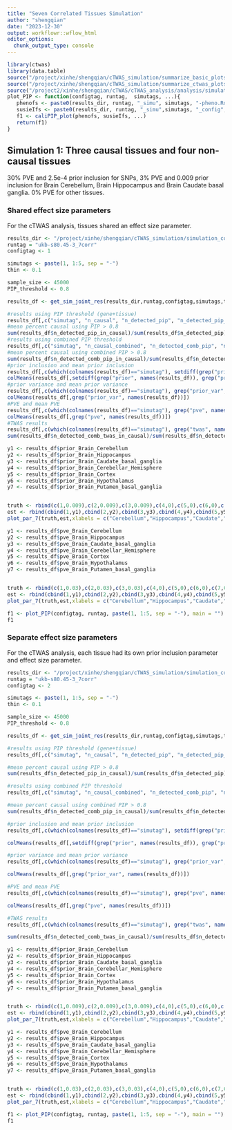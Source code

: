 ```yaml
---
title: "Seven Correlated Tissues Simulation"
author: "shengqian"
date: "2023-12-30"
output: workflowr::wflow_html
editor_options:
  chunk_output_type: console
---
```


```r
library(ctwas)
library(data.table)
source("/project/xinhe/shengqian/cTWAS_simulation/summarize_basic_plots.R")
source("/project/xinhe/shengqian/cTWAS_simulation/summarize_ctwas_plots.R")
source("/project2/xinhe/shengqian/cTWAS/cTWAS_analysis/analysis/simulation_help_functions.R")
plot_PIP <- function(configtag, runtag,  simutags, ...){
   phenofs <- paste0(results_dir, runtag, "_simu", simutags, "-pheno.Rd")
   susieIfs <- paste0(results_dir, runtag, "_simu",simutags, "_config", configtag,"_LDR",".susieIrss.txt")
   f1 <- caliPIP_plot(phenofs, susieIfs, ...) 
   return(f1)
}
```

## Simulation 1: Three causal tissues and four non-causal tissues

30% PVE and 2.5e-4 prior inclusion for SNPs, 3% PVE and 0.009 prior inclusion for Brain Cerebellum, Brain Hippocampus and Brain Caudate basal ganglia. 0% PVE for other tissues.

### Shared effect size parameters

For the cTWAS analysis, tissues shared an effect size parameter. 

```r
results_dir <- "/project/xinhe/shengqian/cTWAS_simulation/simulation_correlated_seven_tissues/"
runtag = "ukb-s80.45-3_7corr"
configtag <- 1

simutags <- paste(1, 1:5, sep = "-")
thin <- 0.1

sample_size <- 45000
PIP_threshold <- 0.8
```

```r
results_df <- get_sim_joint_res(results_dir,runtag,configtag,simutags,thin,sample_size,PIP_threshold)
```

```r
#results using PIP threshold (gene+tissue)
results_df[,c("simutag", "n_causal", "n_detected_pip", "n_detected_pip_in_causal")]
#mean percent causal using PIP > 0.8
sum(results_df$n_detected_pip_in_causal)/sum(results_df$n_detected_pip)
#results using combined PIP threshold
results_df[,c("simutag", "n_causal_combined", "n_detected_comb_pip", "n_detected_comb_pip_in_causal")]
#mean percent causal using combined PIP > 0.8
sum(results_df$n_detected_comb_pip_in_causal)/sum(results_df$n_detected_comb_pip)
#prior inclusion and mean prior inclusion
results_df[,c(which(colnames(results_df)=="simutag"), setdiff(grep("prior", names(results_df)), grep("prior_var", names(results_df))))]
colMeans(results_df[,setdiff(grep("prior", names(results_df)), grep("prior_var", names(results_df)))])
#prior variance and mean prior variance
results_df[,c(which(colnames(results_df)=="simutag"), grep("prior_var", names(results_df)))]
colMeans(results_df[,grep("prior_var", names(results_df))])
#PVE and mean PVE
results_df[,c(which(colnames(results_df)=="simutag"), grep("pve", names(results_df)))]
colMeans(results_df[,grep("pve", names(results_df))])
#TWAS results
results_df[,c(which(colnames(results_df)=="simutag"), grep("twas", names(results_df)))]
sum(results_df$n_detected_comb_twas_in_causal)/sum(results_df$n_detected_comb_twas)
```

```r
y1 <- results_df$prior_Brain_Cerebellum
y2 <- results_df$prior_Brain_Hippocampus
y3 <- results_df$prior_Brain_Caudate_basal_ganglia
y4 <- results_df$prior_Brain_Cerebellar_Hemisphere
y5 <- results_df$prior_Brain_Cortex
y6 <- results_df$prior_Brain_Hypothalamus
y7 <- results_df$prior_Brain_Putamen_basal_ganglia


truth <- rbind(c(1,0.009),c(2,0.009),c(3,0.009),c(4,0),c(5,0),c(6,0),c(7,0))
est <- rbind(cbind(1,y1),cbind(2,y2),cbind(3,y3),cbind(4,y4),cbind(5,y5),cbind(6,y6),cbind(7,y7))
plot_par_7(truth,est,xlabels = c("Cerebellum","Hippocampus","Caudate","Cerebellar","Cortex","Hypothalamus","Putamen"),ylim=c(0,0.025),ylab="Prior inclusion")
```

```r
y1 <- results_df$pve_Brain_Cerebellum
y2 <- results_df$pve_Brain_Hippocampus
y3 <- results_df$pve_Brain_Caudate_basal_ganglia
y4 <- results_df$pve_Brain_Cerebellar_Hemisphere
y5 <- results_df$pve_Brain_Cortex
y6 <- results_df$pve_Brain_Hypothalamus
y7 <- results_df$pve_Brain_Putamen_basal_ganglia


truth <- rbind(c(1,0.03),c(2,0.03),c(3,0.03),c(4,0),c(5,0),c(6,0),c(7,0))
est <- rbind(cbind(1,y1),cbind(2,y2),cbind(3,y3),cbind(4,y4),cbind(5,y5),cbind(6,y6),cbind(7,y7))
plot_par_7(truth,est,xlabels = c("Cerebellum","Hippocampus","Caudate","Cerebellar","Cortex","Hypothalamus","Putamen"),ylim=c(0,0.06),ylab="PVE")
```

```r
f1 <- plot_PIP(configtag, runtag, paste(1, 1:5, sep = "-"), main = "")
f1
```

### Separate effect size parameters

For the cTWAS analysis, each tissue had its own prior inclusion parameter and effect size parameter. 

```r
results_dir <- "/project/xinhe/shengqian/cTWAS_simulation/simulation_correlated_seven_tissues/"
runtag = "ukb-s80.45-3_7corr"
configtag <- 2

simutags <- paste(1, 1:5, sep = "-")
thin <- 0.1

sample_size <- 45000
PIP_threshold <- 0.8
```

```r
results_df <- get_sim_joint_res(results_dir,runtag,configtag,simutags,thin,sample_size,PIP_threshold)
```

```r
#results using PIP threshold (gene+tissue)
results_df[,c("simutag", "n_causal", "n_detected_pip", "n_detected_pip_in_causal")]

#mean percent causal using PIP > 0.8
sum(results_df$n_detected_pip_in_causal)/sum(results_df$n_detected_pip)

#results using combined PIP threshold
results_df[,c("simutag", "n_causal_combined", "n_detected_comb_pip", "n_detected_comb_pip_in_causal")]

#mean percent causal using combined PIP > 0.8
sum(results_df$n_detected_comb_pip_in_causal)/sum(results_df$n_detected_comb_pip)

#prior inclusion and mean prior inclusion
results_df[,c(which(colnames(results_df)=="simutag"), setdiff(grep("prior", names(results_df)), grep("prior_var", names(results_df))))]

colMeans(results_df[,setdiff(grep("prior", names(results_df)), grep("prior_var", names(results_df)))])

#prior variance and mean prior variance
results_df[,c(which(colnames(results_df)=="simutag"), grep("prior_var", names(results_df)))]

colMeans(results_df[,grep("prior_var", names(results_df))])

#PVE and mean PVE
results_df[,c(which(colnames(results_df)=="simutag"), grep("pve", names(results_df)))]

colMeans(results_df[,grep("pve", names(results_df))])

#TWAS results
results_df[,c(which(colnames(results_df)=="simutag"), grep("twas", names(results_df)))]

sum(results_df$n_detected_comb_twas_in_causal)/sum(results_df$n_detected_comb_twas)
```

```r
y1 <- results_df$prior_Brain_Cerebellum
y2 <- results_df$prior_Brain_Hippocampus
y3 <- results_df$prior_Brain_Caudate_basal_ganglia
y4 <- results_df$prior_Brain_Cerebellar_Hemisphere
y5 <- results_df$prior_Brain_Cortex
y6 <- results_df$prior_Brain_Hypothalamus
y7 <- results_df$prior_Brain_Putamen_basal_ganglia


truth <- rbind(c(1,0.009),c(2,0.009),c(3,0.009),c(4,0),c(5,0),c(6,0),c(7,0))
est <- rbind(cbind(1,y1),cbind(2,y2),cbind(3,y3),cbind(4,y4),cbind(5,y5),cbind(6,y6),cbind(7,y7))
plot_par_7(truth,est,xlabels = c("Cerebellum","Hippocampus","Caudate","Cerebellar","Cortex","Hypothalamus","Putamen"),ylim=c(0,0.025),ylab="Prior inclusion")
```

```r
y1 <- results_df$pve_Brain_Cerebellum
y2 <- results_df$pve_Brain_Hippocampus
y3 <- results_df$pve_Brain_Caudate_basal_ganglia
y4 <- results_df$pve_Brain_Cerebellar_Hemisphere
y5 <- results_df$pve_Brain_Cortex
y6 <- results_df$pve_Brain_Hypothalamus
y7 <- results_df$pve_Brain_Putamen_basal_ganglia


truth <- rbind(c(1,0.03),c(2,0.03),c(3,0.03),c(4,0),c(5,0),c(6,0),c(7,0))
est <- rbind(cbind(1,y1),cbind(2,y2),cbind(3,y3),cbind(4,y4),cbind(5,y5),cbind(6,y6),cbind(7,y7))
plot_par_7(truth,est,xlabels = c("Cerebellum","Hippocampus","Caudate","Cerebellar","Cortex","Hypothalamus","Putamen"),ylim=c(0,0.06),ylab="PVE")
```

```r
f1 <- plot_PIP(configtag, runtag, paste(1, 1:5, sep = "-"), main = "")
f1
```